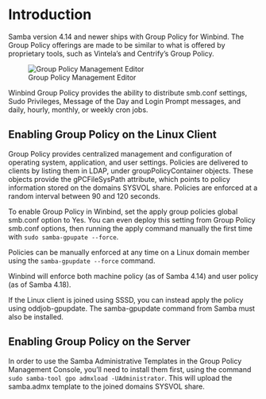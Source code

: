 # Introduction

Samba version 4.14 and newer ships with Group Policy for Winbind. The Group Policy offerings are made to be similar to what is offered by proprietary tools, such as Vintela’s and Centrify’s Group Policy.

![Group Policy Management Editor](ch01-images/gpme.png)

Winbind Group Policy provides the ability to distribute smb.conf settings, Sudo Privileges, Message of the Day and Login Prompt messages, and daily, hourly, monthly, or weekly cron jobs.

## Enabling Group Policy on the Linux Client

Group Policy provides centralized management and configuration of operating system, application, and user settings. Policies are delivered to clients by listing them in LDAP, under groupPolicyContainer objects. These objects provide the gPCFileSysPath attribute, which points to policy information stored on the domains SYSVOL share. Policies are enforced at a random interval between 90 and 120 seconds.

To enable Group Policy in Winbind, set the apply group policies global smb.conf option to Yes. You can even deploy this setting from Group Policy smb.conf options, then running the apply command manually the first time with `sudo samba-gpupate --force`.

Policies can be manually enforced at any time on a Linux domain member using the `samba-gpupdate --force` command.

Winbind will enforce both machine policy (as of Samba 4.14) and user policy (as of Samba 4.18).

If the Linux client is joined using SSSD, you can instead apply the policy using oddjob-gpupdate. The samba-gpupdate command from Samba must also be installed.

## Enabling Group Policy on the Server

In order to use the Samba Administrative Templates in the Group Policy Management Console, you’ll need to install them first, using the command `sudo samba-tool gpo admxload -UAdministrator`. This will upload the samba.admx template to the joined domains SYSVOL share.
